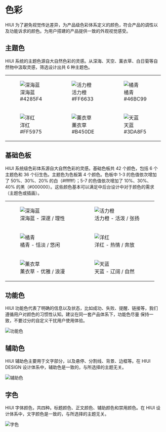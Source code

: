# 色彩

HIUI 为了避免视觉传达差异，为产品级色彩体系定义的颜色，符合产品的调性以及功能诉求的颜色。为用户搭建的产品提供一致的外观视觉感受。

## 主题色

HIUI 系统的主题色源自大自然色彩的灵感。从深海、天空、薰衣草、白日菊等自然物中汲取灵感，筛选设计出共 6 种主题色。


<table className="no-border" style={{ width: '792px' }}>
  <tr>
    <td>
      <figure>
        <img src="/static/img/designs/color-1-1.png" srcSet="/static/img/designs/color-1-1@2x.png 2x" alt="深海蓝" />
        <figcaption style={{ display: 'flex', justifyContent: 'space-between', padding: '8px 12px', borderRadius: '2px', fontSize: '14px', textAlign: 'left', backgroundColor: '#4285F4', color: '#fff' }}>深海蓝 <span>#4285F4</span></figcaption>
      </figure>
    </td>
    <td>
      <figure>
        <img src="/static/img/designs/color-1-2.png" srcSet="/static/img/designs/color-1-2@2x.png 2x" alt="活力橙" />
        <figcaption style={{ display: 'flex', justifyContent: 'space-between', padding: '8px 12px', borderRadius: '2px', fontSize: '14px', textAlign: 'left', backgroundColor: '#FF6633', color: '#fff' }}>活力橙 <span>#FF6633</span></figcaption>
      </figure>
    </td>
    <td>
      <figure>
        <img src="/static/img/designs/color-1-3.png" srcSet="/static/img/designs/color-1-3@2x.png 2x" alt="橘青" />
        <figcaption style={{ display: 'flex', justifyContent: 'space-between', padding: '8px 12px', borderRadius: '2px', fontSize: '14px', textAlign: 'left', backgroundColor: '#46BC99', color: '#fff' }}>橘青 <span>#46BC99</span></figcaption>
      </figure>
    </td>
  </tr>
  <tr>
    <td>
      <figure>
        <img src="/static/img/designs/color-1-4.png" srcSet="/static/img/designs/color-1-4@2x.png 2x" alt="洋红" />
        <figcaption style={{ display: 'flex', justifyContent: 'space-between', padding: '8px 12px', borderRadius: '2px', fontSize: '14px', textAlign: 'left', backgroundColor: '#FF5975', color: '#fff' }}>洋红 <span>#FF5975</span></figcaption>
      </figure>
    </td>
    <td>
      <figure>
        <img src="/static/img/designs/color-1-5.png" srcSet="/static/img/designs/color-1-5@2x.png 2x" alt="薰衣草" />
        <figcaption style={{ display: 'flex', justifyContent: 'space-between', padding: '8px 12px', borderRadius: '2px', fontSize: '14px', textAlign: 'left', backgroundColor: '#B450DE', color: '#fff' }}>薰衣草 <span>#B450DE</span></figcaption>
      </figure>
    </td>
    <td>
      <figure>
        <img src="/static/img/designs/color-1-6.png" srcSet="/static/img/designs/color-1-6@2x.png 2x" alt="天蓝" />
        <figcaption style={{ display: 'flex', justifyContent: 'space-between', padding: '8px 12px', borderRadius: '2px', fontSize: '14px', textAlign: 'left', backgroundColor: '#3DA8F5', color: '#fff' }}>天蓝 <span>#3DA8F5</span></figcaption>
      </figure>
    </td>
  </tr>
</table>

## 基础色板

HIUI 系统级色彩体系源自大自然色彩的灵感。基础色板共 42 个颜色，包括 6 个主题色和 36 个衍生色。主题色为色板第 4 个颜色。色板中 1-3 的色值依次增加了 50%、30%、20% 的白（#ffffff）；5-7 的色值依次增加了 10%、30%、40% 的黑（#000000）。这些颜色基本可以满足中后台设计中对于颜色的需求（主题色或插画）。

<table className="no-border" style={{ width: '848px' }}>
  <tr>
    <td>
      <figure>
        <img src="/static/img/designs/color-2-1.png" srcSet="/static/img/designs/color-2-1@2x.png 2x" alt="深海蓝" />
        <figcaption>深海蓝 - 深邃 / 理性</figcaption>
      </figure>
    </td>
    <td>
      <figure>
        <img src="/static/img/designs/color-2-2.png" srcSet="/static/img/designs/color-2-2@2x.png 2x" alt="活力橙" />
        <figcaption>活力橙 - 活泼 / 张扬</figcaption>
      </figure>
    </td>
  </tr>
  <tr>
    <td>
      <figure>
        <img src="/static/img/designs/color-2-3.png" srcSet="/static/img/designs/color-2-3@2x.png 2x" alt="橘青" />
        <figcaption>橘青 - 恬淡 / 悠闲</figcaption>
      </figure>
    </td>
    <td>
      <figure>
        <img src="/static/img/designs/color-2-4.png" srcSet="/static/img/designs/color-4-2@2x.png 2x" alt="洋红" />
        <figcaption>洋红 - 热情 / 奔放</figcaption>
      </figure>
    </td>
  </tr>
  <tr>
    <td>
      <figure>
        <img src="/static/img/designs/color-2-5.png" srcSet="/static/img/designs/color-2-5@2x.png 2x" alt="薰衣草" />
        <figcaption>薰衣草 - 优雅 / 浪漫</figcaption>
      </figure>
    </td>
    <td>
      <figure>
        <img src="/static/img/designs/color-2-6.png" srcSet="/static/img/designs/color-2-6@2x.png 2x" alt="天蓝" />
        <figcaption>天蓝 - 辽阔 / 自然</figcaption>
      </figure>
    </td>
  </tr>
</table>

## 功能色

HIUI 功能色代表了明确的信息以及状态，比如成功、失败、提醒、链接等，我们遵循用户对颜色的习惯性认知。建议在同一套产品体系下，功能色尽量 保持一致，不要过分的自定义干扰用户使用体验。

<img src="/static/img/designs/color-3.png" srcSet="/static/img/designs/color-3@2x.png 2x" alt="功能色" />

## 辅助色

HIUI 辅助色主要用于文字部分，以及悬停、分割线、背景、边框等。在 HIUI DESIGN 设计体系中，辅助色是一致的，与所选择的主题无关。

<img src="/static/img/designs/color-4.png" srcSet="/static/img/designs/color-4@2x.png 2x" alt="辅助色" />

## 字色

HIUI 字体颜色，共四种。标题颜色、正文颜色、辅助颜色和禁用颜色。在 HIUI 设计体系中，文字颜色是一致的，与所选择的主题无关。

<img src="/static/img/designs/color-5.png" srcSet="/static/img/designs/color-5@2x.png 2x" alt="字色" />
